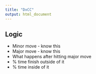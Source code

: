 ```yaml
---
title: "DxCC"
output: html_document
---
```


## Logic
- Minor move - know this
- Major move - know this
- What happens after hitting major move
- % time finish outside of it
- % time inside of it